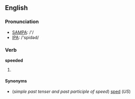 ==English==

===Pronunciation===
*[[w:SAMPA|SAMPA]]: /'/
*[[w:IPA|IPA]]: /'spidəd/

===Verb===
'''speeded'''

# {{UK}} {{past of|[[speed]]}}

====Synonyms====
*(''simple past tenser and past participle of speed'') [[sped]] (''US'')